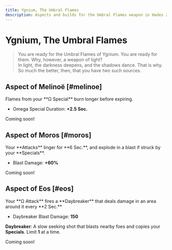 ```yaml
---
title: Ygnium, The Umbral Flames
description: Aspects and builds for the Umbral Flames weapon in Hades 2.
---
```



# Ygnium, The Umbral Flames

> You are ready for the Umbral Flames of Ygnium. You are ready for them. Why, however, a weapon of light?\
> In light, the darkness deepens, and the shadows dance. That is why. So much the better, then, that you have two such sources.

## Aspect of Melinoë [#melinoe]

<CodexEntry data={DbAspects.Flames.melinoe}>
Flames from your **Ω Special** burn longer before expiring.

- Omega Special Duration: **+2.5 Sec.**

</CodexEntry>

Coming soon!

## Aspect of Moros [#moros]

<CodexEntry data={DbAspects.Flames.moros}>
Your **Attacks** linger for **6 Sec.**, and explode in a blast if struck by your **Specials**.

- Blast Damage: **+60%**

</CodexEntry>

Coming soon!

## Aspect of Eos [#eos]

<CodexEntry data={DbAspects.Flames.eos}>
Your **Ω Attack** fires a **Daybreaker** that deals damage in an area around it every **2 Sec.**

- Daybreaker Blast Damage: **150**

**Daybreaker**: A slow seeking shot that blasts nearby foes and copies your **Specials**. Limit **1** at a time.

</CodexEntry>

Coming soon!
